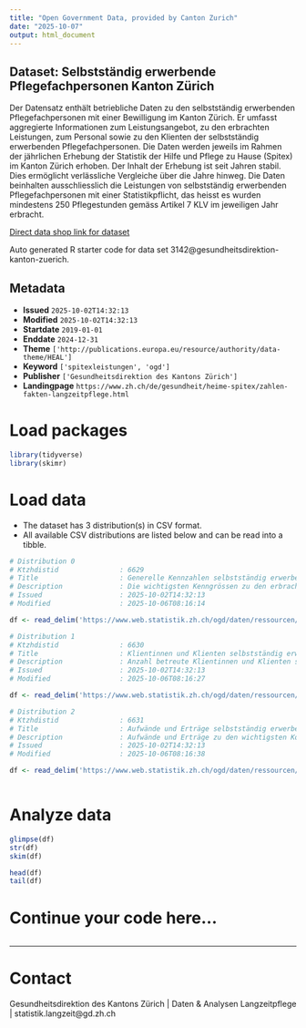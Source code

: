 ```yaml
---
title: "Open Government Data, provided by Canton Zurich"
date: "2025-10-07"
output: html_document
---
```


## Dataset: Selbstständig erwerbende Pflegefachpersonen Kanton Zürich

Der Datensatz enthält betriebliche Daten zu den selbstständig erwerbenden Pflegefachpersonen mit einer Bewilligung im Kanton Zürich. Er umfasst aggregierte Informationen zum Leistungsangebot, zu den erbrachten Leistungen, zum Personal sowie zu den Klienten der selbstständig erwerbenden Pflegefachpersonen. Die Daten werden jeweils im Rahmen der jährlichen Erhebung der Statistik der Hilfe und Pflege zu Hause (Spitex) im Kanton Zürich erhoben. Der Inhalt der Erhebung ist seit Jahren stabil. Dies ermöglicht verlässliche Vergleiche über die Jahre hinweg. 
Die Daten beinhalten ausschliesslich die Leistungen von selbstständig erwerbenden Pflegefachpersonen mit einer Statistikpflicht, das heisst es wurden mindestens 250 Pflegestunden gemäss Artikel 7 KLV im jeweiligen Jahr erbracht.

[Direct data shop link for dataset](https://www.zh.ch/de/politik-staat/statistik-daten/datenkatalog.html#/datasets/3142@gesundheitsdirektion-kanton-zuerich)

Auto generated R starter code for data set 3142@gesundheitsdirektion-kanton-zuerich.

## Metadata

- **Issued** `2025-10-02T14:32:13`
- **Modified** `2025-10-02T14:32:13`
- **Startdate** `2019-01-01`
- **Enddate** `2024-12-31`
- **Theme** `['http://publications.europa.eu/resource/authority/data-theme/HEAL']`
- **Keyword** `['spitexleistungen', 'ogd']`
- **Publisher** `['Gesundheitsdirektion des Kantons Zürich']`
- **Landingpage** `https://www.zh.ch/de/gesundheit/heime-spitex/zahlen-fakten-langzeitpflege.html`


# Load packages

```r

library(tidyverse)
library(skimr)

```

# Load data

-   The dataset has 3 distribution(s) in CSV format.
-   All available CSV distributions are listed below and can be read into a tibble.

```r

# Distribution 0
# Ktzhdistid               : 6629
# Title                    : Generelle Kennzahlen selbstständig erwerbende Pflegefachpersonen Kanton Zürich
# Description              : Die wichtigsten Kenngrössen zu den erbrachten Leistungen und Kosten von selbstständig erwerbenden Pflegefachpersonen. Detailbeschreibung zu den einzelnen Variablen siehe separate Datei im Datensatz: https://www.web.statistik.zh.ch/ogd/daten/ressourcen/KTZH_00003142_00006628.txt
# Issued                   : 2025-10-02T14:32:13
# Modified                 : 2025-10-06T08:16:14

df <- read_delim('https://www.web.statistik.zh.ch/ogd/daten/ressourcen/KTZH_00003142_00006629.csv')

# Distribution 1
# Ktzhdistid               : 6630
# Title                    : Klientinnen und Klienten selbstständig erwerbende Pflegefachpersonen Kanton Zürich
# Description              : Anzahl betreute Klientinnen und Klienten sowie die geleisteten Stunden pro Leistungsart. Detailbeschreibung zu den einzelnen Variablen siehe separate Datei im Datensatz: https://www.web.statistik.zh.ch/ogd/daten/ressourcen/KTZH_00003142_00006628.txt
# Issued                   : 2025-10-02T14:32:13
# Modified                 : 2025-10-06T08:16:27

df <- read_delim('https://www.web.statistik.zh.ch/ogd/daten/ressourcen/KTZH_00003142_00006630.csv')

# Distribution 2
# Ktzhdistid               : 6631
# Title                    : Aufwände und Erträge selbstständig erwerbende Pflegefachpersonen Kanton Zürich
# Description              : Aufwände und Erträge zu den wichtigsten Konten. Detailbeschreibung zu den einzelnen Variablen siehe separate Datei im Datensatz: https://www.web.statistik.zh.ch/ogd/daten/ressourcen/KTZH_00003142_00006628.txt
# Issued                   : 2025-10-02T14:32:13
# Modified                 : 2025-10-06T08:16:38

df <- read_delim('https://www.web.statistik.zh.ch/ogd/daten/ressourcen/KTZH_00003142_00006631.csv')



```

# Analyze data

```r

glimpse(df)
str(df)
skim(df)

head(df)
tail(df)

```

# Continue your code here...

```r

```

------------------------------------------------------------------------

# Contact

Gesundheitsdirektion des Kantons Zürich | Daten & Analysen Langzeitpflege | statistik.langzeit@gd.zh.ch
